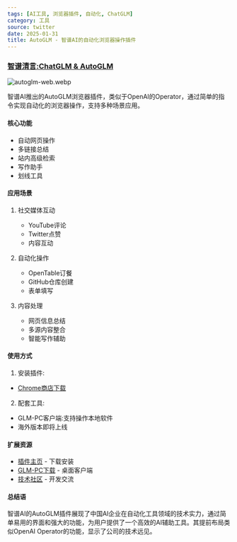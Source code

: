 ```yaml
---
tags: [AI工具, 浏览器插件, 自动化, ChatGLM]
category: 工具
source: twitter
date: 2025-01-31
title: AutoGLM - 智谱AI的自动化浏览器操作插件
---
```


### [智谱清言:ChatGLM & AutoGLM](https://twitter-thread.com/t/1882676216307823068)

![autoglm-web.webp](https://img.mengpeng.tech/i/2025/02/07/67a5e75fa440e.webp)

智谱AI推出的AutoGLM浏览器插件，类似于OpenAI的Operator，通过简单的指令实现自动化的浏览器操作，支持多种场景应用。

#### 核心功能

- 自动网页操作
- 多链接总结
- 站内高级检索
- 写作助手
- 划线工具

#### 应用场景

1. 社交媒体互动
   - YouTube评论
   - Twitter点赞
   - 内容互动

2. 自动化操作
   - OpenTable订餐
   - GitHub仓库创建
   - 表单填写

3. 内容处理
   - 网页信息总结
   - 多源内容整合
   - 智能写作辅助

#### 使用方式

1. 安装插件:
- [Chrome商店下载](https://chromewebstore.google.com/detail/智谱清言:chatglm-autoglm-工作学习/mnpdbmgpebfihcndnpgdaihnkmloclkd)

2. 配套工具:
- GLM-PC客户端:支持操作本地软件
- 海外版本即将上线

#### 扩展资源

- [插件主页](https://chromewebstore.google.com/detail/智谱清言:chatglm-autoglm-工作学习/mnpdbmgpebfihcndnpgdaihnkmloclkd) - 下载安装
- [GLM-PC下载](https://cogagent.aminer.cn/static/pkg/GLM-PC-arm64.dmg) - 桌面客户端
- [技术社区](https://github.com/THUDM/ChatGLM) - 开发交流

#### 总结语

智谱AI的AutoGLM插件展现了中国AI企业在自动化工具领域的技术实力，通过简单易用的界面和强大的功能，为用户提供了一个高效的AI辅助工具。其提前布局类似OpenAI Operator的功能，显示了公司的技术远见。 